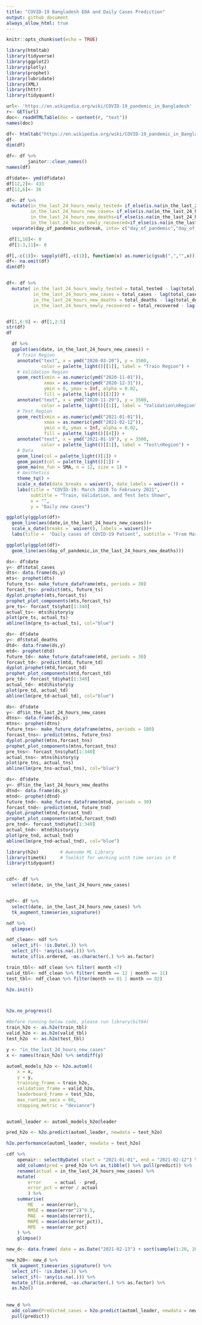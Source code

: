 ---
title: "COVID-19 Bangladesh EDA and Daily Cases Prediction"
output: github_document
always_allow_html: true
---

```{r setup, include=FALSE}
knitr::opts_chunk$set(echo = TRUE)
```

```{r}
library(htmltab)
library(tidyverse)
library(ggplot2)
library(plotly)
library(prophet)
library(lubridate)
library(XML)
library(httr)
library(tidyquant)

url<- 'https://en.wikipedia.org/wiki/COVID-19_pandemic_in_Bangladesh'
r<- GET(url)
doc<- readHTMLTable(doc = content(r, "text"))
names(doc)

df<- htmltab("https://en.wikipedia.org/wiki/COVID-19_pandemic_in_Bangladesh",10)
df
dim(df)
```

```{r}
df<- df %>% 
        janitor::clean_names()
names(df)
```

```{r}
df$date<- ymd(df$date)
df[12,2]<- 433
df[12,6]<- 36

df<- df %>% 
  mutate(in_the_last_24_hours_newly_tested= if_else(is.na(in_the_last_24_hours_newly_tested),"0", in_the_last_24_hours_newly_tested),
         in_the_last_24_hours_new_cases= if_else(is.na(in_the_last_24_hours_new_cases),"0",in_the_last_24_hours_new_cases),
         in_the_last_24_hours_new_deaths=if_else(is.na(in_the_last_24_hours_new_deaths),"0",in_the_last_24_hours_new_deaths),
         in_the_last_24_hours_newly_recovered=if_else(is.na(in_the_last_24_hours_newly_recovered),"0",in_the_last_24_hours_newly_recovered))%>%
  separate(day_of_pandemic_outbreak, into= c("day_of_pandemic","day_of_outbreak"), sep = "/")

 df[1,10]<- 0
 df[1:3,11]<- 0 
```

```{r}


df[,-c(1)]<- sapply(df[,-c(1)], function(x) as.numeric(gsub(",","",x))) 
df<- na.omit(df)
dim(df)


df<- df %>% 
  mutate( in_the_last_24_hours_newly_tested = total_tested - lag(total_tested),
          in_the_last_24_hours_new_cases = total_cases - lag(total_cases),
          in_the_last_24_hours_new_deaths = total_deaths - lag(total_deaths),
          in_the_last_24_hours_newly_recovered = total_recovered - lag(total_recovered))


df[1,6:9] <- df[1,2:5]
str(df)
df


```

```{r}

  df %>%
  ggplot(aes(date, in_the_last_24_hours_new_cases)) +
    # Train Region
    annotate("text", x = ymd("2020-03-20"), y = 3500,
             color = palette_light()[[1]], label = "Train Region") +
    # Validation Region
    geom_rect(xmin = as.numeric(ymd("2020-11-01")), 
              xmax = as.numeric(ymd("2020-12-31")),
              ymin = 0, ymax = Inf, alpha = 0.02,
              fill = palette_light()[[3]]) +
    annotate("text", x = ymd("2020-11-29"), y = 3500,
             color = palette_light()[[1]], label = "Validation\nRegion") +
    # Test Region
    geom_rect(xmin = as.numeric(ymd("2021-01-01")), 
              xmax = as.numeric(ymd("2021-02-12")),
              ymin = 0, ymax = Inf, alpha = 0.02,
              fill = palette_light()[[4]]) +
    annotate("text", x = ymd("2021-01-19"), y = 3500,
             color = palette_light()[[1]], label = "Test\nRegion") +
    # Data
    geom_line(col = palette_light()[1]) +
    geom_point(col = palette_light()[1]) +
    geom_ma(ma_fun = SMA, n = 12, size = 1) +
    # Aesthetics
    theme_tq() +
    scale_x_date(date_breaks = waiver(), date_labels = waiver()) +
    labs(title = "COVID-19: March 2020 To February 2021",
         subtitle = "Train, Validation, and Test Sets Shown",
         x = "",
         y = "Daily new cases")

```

```{r,fig.height=20,fig.width=20}
ggplotly(ggplot(df)+
  geom_line(aes(date,in_the_last_24_hours_new_cases))+
  scale_x_date(breaks =  waiver(), labels = waiver())+
  labs(title =  "Daily cases of COVID-19 Patient", subtitle = "From March to middle of August", y = "daily cases"))
```

```{r}
ggplotly(ggplot(df)+
  geom_line(aes(day_of_pandemic,in_the_last_24_hours_new_deaths)))

```

```{r}
ds<- df$date
y<- df$total_cases
dts<- data.frame(ds,y)
mts<- prophet(dts)
future_ts<- make_future_dataframe(mts, periods = 30)
forcast_ts<- predict(mts, future_ts)
dyplot.prophet(mts,forcast_ts)
prophet_plot_components(mts,forcast_ts)
pre_ts<- forcast_ts$yhat[1:340]
actual_ts<- mts$history$y
plot(pre_ts, actual_ts)
abline(lm(pre_ts~actual_ts), col="blue")

```

```{r}
ds<- df$date
y<- df$total_deaths
dtd<- data.frame(ds,y)
mtd<- prophet(dtd)
future_td<- make_future_dataframe(mtd, periods = 30)
forcast_td<- predict(mtd, future_td)
dyplot.prophet(mtd,forcast_td)
prophet_plot_components(mtd,forcast_td)
pre_td<- forcast_td$yhat[1:340]
actual_td<- mtd$history$y
plot(pre_td, actual_td)
abline(lm(pre_td~actual_td), col="blue")

```

```{r}
ds<- df$date
y<- df$in_the_last_24_hours_new_cases
dtns<- data.frame(ds,y)
mtns<- prophet(dtns)
future_tns<- make_future_dataframe(mtns, periods = 180)
forcast_tns<- predict(mtns, future_tns)
dyplot.prophet(mtns,forcast_tns)
prophet_plot_components(mtns,forcast_tns)
pre_tns<- forcast_tns$yhat[1:340]
actual_tns<- mtns$history$y
plot(pre_tns, actual_tns)
abline(lm(pre_tns~actual_tns), col="blue")

```

```{r}
ds<- df$date
y<- df$in_the_last_24_hours_new_deaths
dtnd<- data.frame(ds,y)
mtnd<- prophet(dtnd)
future_tnd<- make_future_dataframe(mtnd, periods = 30)
forcast_tnd<- predict(mtnd, future_tnd)
dyplot.prophet(mtnd,forcast_tnd)
prophet_plot_components(mtnd,forcast_tnd)
pre_tnd<- forcast_tnd$yhat[1:340]
actual_tnd<- mtnd$history$y
plot(pre_tnd, actual_tnd)
abline(lm(pre_tnd~actual_tnd), col="blue")
```

```{r}
library(h2o)        # Awesome ML Library
library(timetk)     # Toolkit for working with time series in R
library(tidyquant) 


cdf<- df %>% 
  select(date, in_the_last_24_hours_new_cases) 


ndf<- df %>% 
  select(date, in_the_last_24_hours_new_cases) %>% 
  tk_augment_timeseries_signature()

ndf %>% 
  glimpse()

ndf_clean<- ndf %>% 
  select_if(~ !is.Date(.)) %>% 
  select_if(~ !any(is.na(.))) %>% 
  mutate_if(is.ordered, ~as.character(.) %>% as.factor)

train_tbl<- ndf_clean %>% filter( month <7)
valid_tbl<- ndf_clean %>% filter( month == 12 | month == 11)
test_tbl<- ndf_clean %>% filter(month == 01 | month == 02)

h2o.init()



h2o.no_progress()

#Before running below code, please run library(bit64)
train_h2o <- as.h2o(train_tbl)
valid_h2o <- as.h2o(valid_tbl)
test_h2o  <- as.h2o(test_tbl)

y <- "in_the_last_24_hours_new_cases"
x <- names(train_h2o) %>% setdiff(y)

automl_models_h2o <- h2o.automl(
    x = x, 
    y = y, 
    training_frame = train_h2o, 
    validation_frame = valid_h2o, 
    leaderboard_frame = test_h2o, 
    max_runtime_secs = 60, 
    stopping_metric = "deviance")


automl_leader <- automl_models_h2o@leader

pred_h2o <- h2o.predict(automl_leader, newdata = test_h2o)

h2o.performance(automl_leader, newdata = test_h2o)


```

```{r}

cdf %>% 
    openair:: selectByDate( start = "2021-01-01", end = "2021-02-12") %>%
    add_column(pred = pred_h2o %>% as_tibble() %>% pull(predict)) %>%
    rename(actual = in_the_last_24_hours_new_cases) %>%
    mutate(
        error     = actual - pred,
        error_pct = error / actual
        ) %>%
    summarise(
        ME   = mean(error),
        RMSE = mean(error^2)^0.5,
        MAE  = mean(abs(error)),
        MAPE = mean(abs(error_pct)),
        MPE  = mean(error_pct)
    ) %>%
    glimpse()


```

```{r}
new_d<- data.frame( date = as.Date("2021-02-13") + sort(sample(1:20, 20)))

new_h20<- new_d %>% 
  tk_augment_timeseries_signature() %>% 
  select_if(~ !is.Date(.)) %>% 
  select_if(~ !any(is.na(.))) %>% 
  mutate_if(is.ordered, ~as.character(.) %>% as.factor) %>% 
  as.h2o()
  
  
new_d %>% 
  add_column(Predicted_cases = h2o.predict(automl_leader, newdata = new_h20) %>%   as_tibble() %>% 
  pull(predict))


  
```

